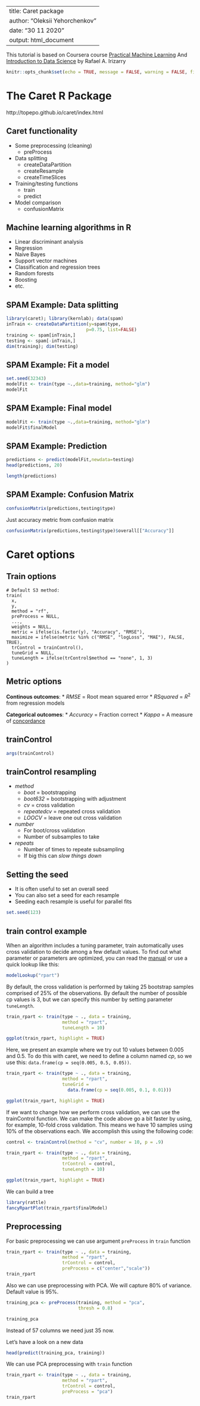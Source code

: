 
---
title: Caret package
author: "Oleksii Yehorchenkov"
date: "30 11 2020"
output: html_document
---

This tutorial is based on Coursera course [Practical Machine Learning](https://www.coursera.org/learn/practical-machine-learning/home/welcome)
And [Introduction to Data Science](https://rafalab.github.io/dsbook/) by Rafael A. Irizarry

```r
knitr::opts_chunk$set(echo = TRUE, message = FALSE, warning = FALSE, fig.height = 12)
```

# The Caret R Package

http://topepo.github.io/caret/index.html

## Caret functionality

* Some preprocessing (cleaning)
  * preProcess
* Data splitting
  * createDataPartition
  * createResample
  * createTimeSlices
* Training/testing functions
  * train
  * predict
* Model comparison
  * confusionMatrix
  
## Machine learning algorithms in R

* Linear discriminant analysis
* Regression
* Naive Bayes
* Support vector machines
* Classification and regression trees
* Random forests
* Boosting
* etc.

## SPAM Example: Data splitting

```r
library(caret); library(kernlab); data(spam)
inTrain <- createDataPartition(y=spam$type,
                              p=0.75, list=FALSE)
training <- spam[inTrain,]
testing <- spam[-inTrain,]
dim(training); dim(testing)
```

## SPAM Example: Fit a model

```r
set.seed(32343)
modelFit <- train(type ~.,data=training, method="glm")
modelFit
```
## SPAM Example: Final model

```r
modelFit <- train(type ~.,data=training, method="glm")
modelFit$finalModel
```

## SPAM Example: Prediction

```r
predictions <- predict(modelFit,newdata=testing)
head(predictions, 20)
```

```r
length(predictions)
```

## SPAM Example: Confusion Matrix

```r
confusionMatrix(predictions,testing$type)
```
Just accuracy metric from confusion matrix

```r
confusionMatrix(predictions,testing$type)$overall[["Accuracy"]]
```
# Caret options

## Train options

```
# Default S3 method:
train(
  x,
  y,
  method = "rf",
  preProcess = NULL,
  ...,
  weights = NULL,
  metric = ifelse(is.factor(y), "Accuracy", "RMSE"),
  maximize = ifelse(metric %in% c("RMSE", "logLoss", "MAE"), FALSE, TRUE),
  trControl = trainControl(),
  tuneGrid = NULL,
  tuneLength = ifelse(trControl$method == "none", 1, 3)
)
```

## Metric options

__Continous outcomes__:
  * _RMSE_ = Root mean squared error
  * _RSquared_ = $R^2$ from regression models

__Categorical outcomes__:
  * _Accuracy_ = Fraction correct
  * _Kappa_ = A measure of [concordance](http://en.wikipedia.org/wiki/Cohen%27s_kappa)

## trainControl

```r
args(trainControl)
```

## trainControl resampling

* _method_
  * _boot_ = bootstrapping
  * _boot632_ = bootstrapping with adjustment
  * _cv_ = cross validation
  * _repeatedcv_ = repeated cross validation
  * _LOOCV_ = leave one out cross validation
* _number_
  * For boot/cross validation
  * Number of subsamples to take
* _repeats_
  * Number of times to repeate subsampling
  * If big this can _slow things down_

## Setting the seed

* It is often useful to set an overall seed
* You can also set a seed for each resample
* Seeding each resample is useful for parallel fits

```r
set.seed(123)
```

## train control example

When an algorithm includes a tuning parameter, train automatically uses cross validation to decide among a few default values. To find out what parameter or parameters are
optimized, you can read the [manual](https://topepo.github.io/caret/available-models.html) or use a quick lookup like this:

```r
modelLookup("rpart")
```

By default, the cross validation is performed by taking 25 bootstrap samples comprised of 25% of the observations. By default the number of possible cp values is 3, but we can specify this number by setting parameter `tuneLength`.

```r
train_rpart <- train(type ~ ., data = training, 
                     method = "rpart",
                     tuneLength = 10)

ggplot(train_rpart, highlight = TRUE)
```

Here, we present an example where we try out 10 values between 0.005 and 0.5. To do this with caret, we need to define a column named _cp_, so we use this: `data.frame(cp = seq(0.005, 0.5, 0.05))`.

```r
train_rpart <- train(type ~ ., data = training, 
                     method = "rpart",
                     tuneGrid = 
                       data.frame(cp = seq(0.005, 0.1, 0.01)))

ggplot(train_rpart, highlight = TRUE)
```

If we want to change how we perform cross validation, we can use the trainControl function. We can make the code above go a bit faster by using, for example, 10-fold cross validation. This means we have 10 samples using 10% of the observations each. We accomplish this using the following code:

```r
control <- trainControl(method = "cv", number = 10, p = .9)

train_rpart <- train(type ~ ., data = training, 
                     method = "rpart",
                     trControl = control,
                     tuneLength = 10)

ggplot(train_rpart, highlight = TRUE)

```

We can build a tree

```r
library(rattle)
fancyRpartPlot(train_rpart$finalModel)

```

## Preprocessing

For basic preprocessing we can use argument `preProcess` in `train` function

```r
train_rpart <- train(type ~ ., data = training, 
                     method = "rpart",
                     trControl = control,
                     preProcess = c("center","scale"))
train_rpart

```
Also we can use preprocessing with PCA. We will capture 80% of variance. Default value is 95%.

```r
training_pca <- preProcess(training, method = "pca", 
                           thresh = 0.8)

training_pca
```
Instead of 57 columns we need just 35 now.

Let's have a look on a new data

```r
head(predict(training_pca, training))
```

We can use PCA preprocessing with `train` function

```r
train_rpart <- train(type ~ ., data = training, 
                     method = "rpart",
                     trControl = control,
                     preProcess = "pca")
train_rpart
```
